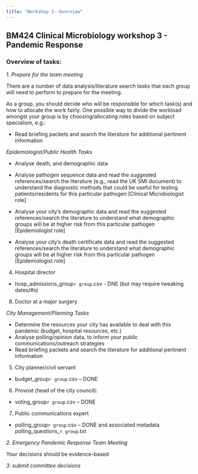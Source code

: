 ```yaml
---
title: "Workshop 3--Overview"
---
```


## BM424 Clinical Microbiology workshop 3 - Pandemic Response



### Overview of tasks:

*1. Prepare for the team meeting*

There are a number of data analysis/literature search tasks that each group will need to perform to prepare for the meeting. 

::: callout-tip
As a group, you should decide who will be responsible for which task(s) and how to allocate the work fairly. One possible way to divide the workload amongst your group is by choosing/allocating roles based on subject specialism, e.g.: 

-   Read briefing packets and search the literature for additional pertinent information

*Epidemiologist/Public Health Tasks*

-   Analyse  death, and demographic data
- Analyse pathogen sequence data and read the suggested references/search the literature (e.g., read the UK SMI document) to understand the diagnostic methods that could be useful for testing patients/residents for this particular pathogen [Clinical Microbiologist role]

- Analyse your city's demographic data and read the suggested references/search the literature to understand what demographic groups will be at higher risk from this particular pathogen [Epidemiologist role]

- Analyse your city's death certificate data and read the suggested references/search the literature to understand what demographic groups will be at higher risk from this particular pathogen [Epidemiologist role]

4.	Hospital director
-   hosp_admissions_group`r group`.csv - DNE (but may require tweaking dates/#s)

8.  Doctor at a major surgery 

*City Management/Planning Tasks*

-   Determine the resources your city has available to deal with this pandemic (budget, hospital resources, etc.)
-   Analyse polling/opinion data, to inform your public communications/outreach strategies
-   Read briefing packets and search the literature for additional pertinent information

5.	City planner/civil servant
-   budget_group`r group`.csv -- DONE

6.	Provost (head of the city council): 
-   voting_group`r group`.csv -- DONE

7.	Public communications expert 
-   polling_group`r group`.csv -- DONE and associated metadata polling_questions\_`r group`.txt

:::


*2. Emergency Pandemic Response Team Meeting*

        
::: callout-tip
Your decisions should be evidence-based
:::


*3. submit committee decisions*

::: callout-important
:::


